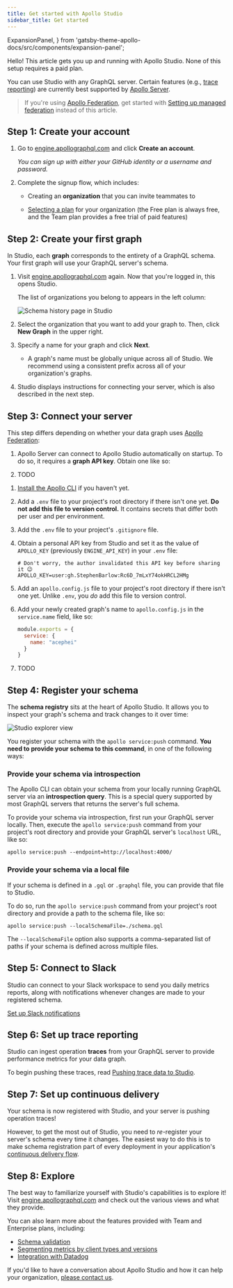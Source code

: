 ```yaml
---
title: Get started with Apollo Studio
sidebar_title: Get started
---
```





  ExpansionPanel,
} from 'gatsby-theme-apollo-docs/src/components/expansion-panel';

Hello! This article gets you up and running with Apollo Studio. None of this setup requires a paid plan.

You can use Studio with any GraphQL server. Certain features (e.g., [trace reporting](setup-analytics/)) are currently best supported by [Apollo Server](https://www.apollographql.com/docs/apollo-server/).

> If you're using [Apollo Federation](https://www.apollographql.com/docs/apollo-server/federation/introduction/), get started with [Setting up managed federation](managed-federation/setup/) instead of this article.

## Step 1: Create your account

1. Go to [engine.apollographql.com](https://engine.apollographql.com/) and click **Create an account**. 

    _You can sign up with either your GitHub identity or a username and password._

2. Complete the signup flow, which includes:

    * Creating an **organization** that you can invite teammates to

    * [Selecting a plan](https://www.apollographql.com/pricing/) for your organization (the Free plan is always free, and the Team plan provides a free trial of paid features)

## Step 2: Create your first graph

In Studio, each **graph** corresponds to the entirety of a GraphQL schema. Your first graph will use your GraphQL server's schema.

1. Visit [engine.apollographql.com](https://engine.apollographql.com/) again. Now that you're logged in, this opens Studio.

    The list of organizations you belong to appears in the left column:

    <img src="./img//organization-list.png" class="screenshot" alt="Schema history page in Studio"></img>

2. Select the organization that you want to add your graph to. Then, click **New Graph** in the upper right.

3. Specify a name for your graph and click **Next**.

    * A graph's name must be globally unique across all of Studio. We recommend using a consistent prefix across all of your organization's graphs.

4. Studio displays instructions for connecting your server, which is also described in the next step.

## Step 3: Connect your server

This step differs depending on whether your data graph uses [Apollo Federation](https://www.apollographql.com/docs/apollo-server/federation/introduction/):

<ExpansionPanel title="My data graph DOESN'T use Apollo Federation">

1. Apollo Server can connect to Apollo Studio automatically on startup. To do so, it requires a **graph API key**. Obtain one like so:

    <ObtainGraphApiKey/>

2. TODO

</ExpansionPanel>

<ExpansionPanel title="My data graph DOES use Apollo Federation">

1. [Install the Apollo CLI](https://www.apollographql.com/docs/devtools/cli/#download-and-install) if you haven't yet.

2. Add a `.env` file to your project's root directory if there isn't one yet. **Do not add this file to version control.** It contains secrets that differ both per user and per environment.

3. Add the `.env` file to your project's `.gitignore` file.

4. Obtain a personal API key from Studio and set it as the value of `APOLLO_KEY` (previously `ENGINE_API_KEY`) in your `.env` file:

    <ObtainPersonalApiKey />
    
    ```python:title=.env
    # Don't worry, the author invalidated this API key before sharing it 😉
    APOLLO_KEY=user:gh.StephenBarlow:Rc6D_7mLxY74okHRCL2HMg
    ```

4. Add an `apollo.config.js` file to your project's root directory if there isn't one yet. Unlike `.env`, you _do_ add this file to version control.

5. Add your newly created graph's name to `apollo.config.js` in the `service.name` field, like so:

    ```js{3}:title=apollo.config.js
    module.exports = {
      service: {
        name: "acephei"
      }
    }
    ```

6. TODO

</ExpansionPanel>


## Step 4: Register your schema

The **schema registry** sits at the heart of Apollo Studio. It allows you to inspect your graph's schema and track changes to it over time:

<img src="./img//explorer.jpg" class="screenshot" alt="Studio explorer view"></img>

You register your schema with the `apollo service:push` command. **You need to provide your schema to this command**, in one of the following ways:

### Provide your schema via introspection

The Apollo CLI can obtain your schema from your locally running GraphQL server via an **introspection query**. This is a special query supported by most GraphQL servers that returns the server's full schema.

To provide your schema via introspection, first run your GraphQL server locally. Then, execute the `apollo service:push` command from your project's root directory and provide your GraphQL server's `localhost` URL, like so:

```
apollo service:push --endpoint=http://localhost:4000/
```

### Provide your schema via a local file

If your schema is defined in a `.gql` or `.graphql` file, you can provide that file to Studio.

To do so, run the `apollo service:push` command from your project's root directory and provide a path to the schema file, like so:

```
apollo service:push --localSchemaFile=./schema.gql
```

The `--localSchemaFile` option also supports a comma-separated list of paths if your schema is defined across multiple files.

## Step 5: Connect to Slack

Studio can connect to your Slack workspace to send you daily metrics reports, along with notifications whenever changes are made to your registered schema.

[Set up Slack notifications](https://www.apollographql.com/docs/graph-manager/slack-integration/#setup)

## Step 6: Set up trace reporting

Studio can ingest operation **traces** from your GraphQL server to provide performance metrics for your data graph.

To begin pushing these traces, read [Pushing trace data to Studio](setup-analytics/).

## Step 7: Set up continuous delivery

Your schema is now registered with Studio, and your server is pushing operation traces!

However, to get the most out of Studio, you need to _re_-register your server's schema every time it changes. The easiest way to do this is to make schema registration part of every deployment in your application's [continuous delivery flow](schema-registry/#registering-with-continuous-delivery).

## Step 8: Explore

The best way to familiarize yourself with Studio's capabilities is to explore it! Visit [engine.apollographql.com](https://engine.apollographql.com/) and check out the various views and what they provide.

You can also learn more about the features provided with Team and Enterprise plans, including:

* [Schema validation](schema-validation)
* [Segmenting metrics by client types and versions](client-awareness)
* [Integration with Datadog](datadog-integration)

If you'd like to have a conversation about Apollo Studio and how it can help your organization, [please contact us](https://www.apollographql.com/contact-sales).
